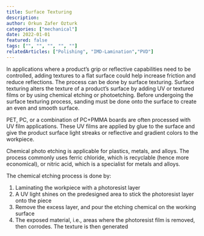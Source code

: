 ---
title: Surface Texturing
description: 
author: Orkun Zafer Ozturk
categories: ["mechanical"]
date: 2022-01-01
featured: false
tags: ["", "", "", "", ""]
relatedArticles: ["Polishing", "IMD-Lamination","PVD"]
---
In applications where a product’s grip or reflective capabilities need to be controlled, adding textures to a flat surface could help increase friction and reduce reflections. The process can be done by surface texturing. Surface texturing alters the texture of a product’s surface by adding UV or textured films or by using chemical etching or photoetching. Before undergoing the surface texturing process, sanding must be done onto the surface to create an even and smooth surface.  

PET, PC, or a combination of PC+PMMA boards are often processed with UV film applications. These UV films are applied by glue to the surface and give the product surface light streaks or reflective and gradient colors to the workpiece.  

Chemical photo etching is applicable for plastics, metals, and alloys. The process commonly uses ferric chloride, which is recyclable (hence more economical), or nitric acid, which is a specialist for metals and alloys.   

The chemical etching process is done by:
1. Laminating the workpiece with a photoresist layer
2. A UV light shines on the predesigned area to stick the photoresist layer onto the piece
3. Remove the excess layer, and pour the etching chemical on the working surface
4. The exposed material, i.e., areas where the photoresist film is removed, then corrodes. The texture is then generated
